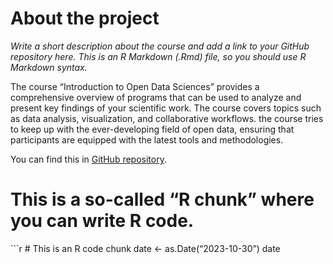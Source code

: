 # About the project

*Write a short description about the course and add a link to your GitHub repository here. This is an R Markdown (.Rmd) file, so you should use R Markdown syntax.*


The course "Introduction to Open Data Sciences" provides a comprehensive overview of programs that can be used to analyze and present key findings of your scientific work. The course covers topics such as data analysis, visualization, and collaborative workflows. the course tries to keep up with the ever-developing field of open data, ensuring that participants are equipped with the latest tools and methodologies.

You can find this in [GitHub repository](https://github.com/Sadukki/IODS-project).

# This is a so-called "R chunk" where you can write R code.

```{r}
# This is an R code chunk
date <- as.Date("2023-10-30")
date
